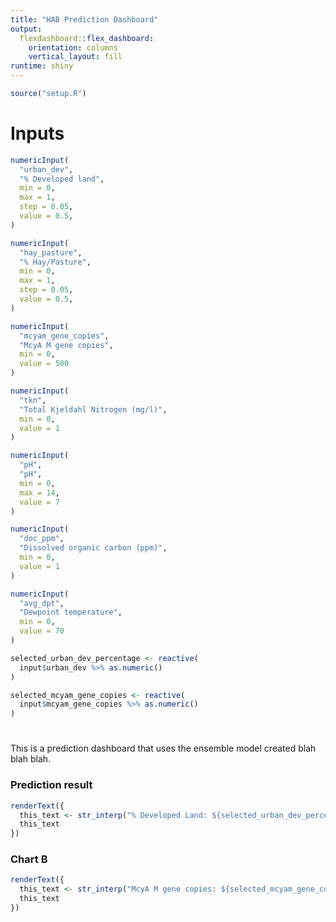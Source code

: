 ```yaml
---
title: "HAB Prediction Dashboard"
output: 
  flexdashboard::flex_dashboard:
    orientation: columns
    vertical_layout: fill
runtime: shiny
---
```


```r
source("setup.R")
```

Inputs {.sidebar data-width=300}
=======================================================================

```r
numericInput(
  "urban_dev",
  "% Developed land",
  min = 0,
  max = 1,
  step = 0.05,
  value = 0.5,
)

numericInput(
  "hay_pasture",
  "% Hay/Pasture",
  min = 0,
  max = 1,
  step = 0.05,
  value = 0.5,
)

numericInput(
  "mcyam_gene_copies",
  "McyA M gene copies",
  min = 0,
  value = 500
)

numericInput(
  "tkn",
  "Total Kjeldahl Nitrogen (mg/l)",
  min = 0,
  value = 1
)

numericInput(
  "pH",
  "pH",
  min = 0,
  max = 14,
  value = 7
)

numericInput(
  "doc_ppm",
  "Dissolved organic carbon (ppm)",
  min = 0,
  value = 1
)

numericInput(
  "avg_dpt",
  "Dewpoint temperature",
  min = 0,
  value = 70
)

```

```r
selected_urban_dev_percentage <- reactive(
  input$urban_dev %>% as.numeric()
)

selected_mcyam_gene_copies <- reactive(
  input$mcyam_gene_copies %>% as.numeric()
)
```


#

This is a prediction dashboard that uses the ensemble model created blah blah blah.

### Prediction result


```r
renderText({
  this_text <- str_interp("% Developed Land: ${selected_urban_dev_percentage()}")
  this_text
})
```

### Chart B

```r
renderText({
  this_text <- str_interp("McyA M gene copies: ${selected_mcyam_gene_copies()}")
  this_text
})
```

